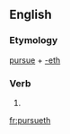 ==English==

===Etymology===
[[pursue]] + [[-eth]]

===Verb===
{{head|en|verb form}}

# {{en-archaic third-person singular of|pursue}}

[[fr:pursueth]]